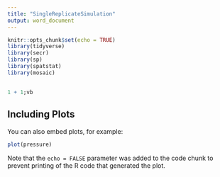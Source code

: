 ```yaml
---
title: "SingleReplicateSimulation"
output: word_document
---
```


```r
knitr::opts_chunk$set(echo = TRUE)
library(tidyverse)
library(secr)
library(sp)
library(spatstat)
library(mosaic)
```

##


```r
1 + 1;vb 
```

## Including Plots

You can also embed plots, for example:

```r
plot(pressure)
```

Note that the `echo = FALSE` parameter was added to the code chunk to prevent printing of the R code that generated the plot.
